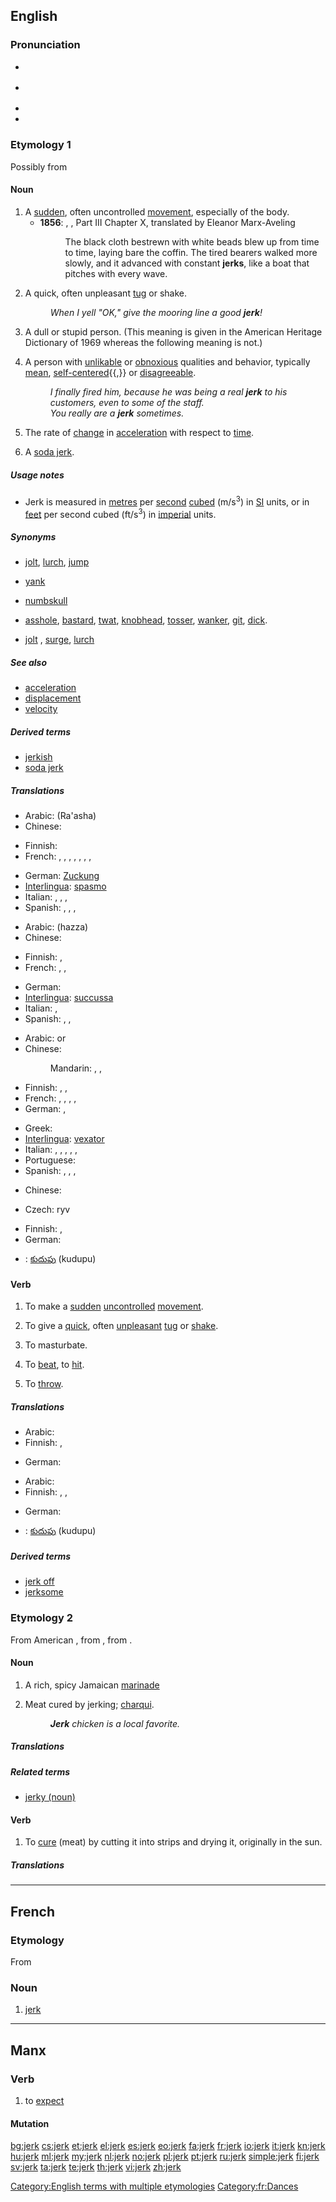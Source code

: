 ==English==

===Pronunciation===
* {{a|UK}} {{IPA|/dʒɜːk/}}
* {{a|US}} {{IPA|/dʒɝk/}}
* {{audio|en-us-jerk.ogg|Audio (US)}}
* {{rhymes|ɜː(r)k}}

===Etymology 1===
Possibly from {{etyl|enm|en}} {{term|yerk||lang=enm|sudden motion}}

====Noun====
{{en-noun}}

# A [[sudden]], often uncontrolled [[movement]], especially of the body.
#* '''1856''': {{w|Gustave Flaubert}}, {{w|Madame Bovary}}, Part III Chapter X, translated by Eleanor Marx-Aveling
#*: The black cloth bestrewn with white beads blew up from time to time, laying bare the coffin. The tired bearers walked more slowly, and it advanced with constant '''jerks''', like a boat that pitches with every wave.
# A quick, often unpleasant [[tug]] or shake.
#: ''When I yell "OK," give the mooring line a good '''jerk'''!''
# {{US|slang|pejorative}} A dull or stupid person. (This meaning is given in the American Heritage Dictionary of 1969 whereas the following meaning is not.)
# {{US|slang|pejorative}} A person with [[unlikable]] or [[obnoxious]] qualities and behavior, typically [[mean]], [[self-centered]]{{,}} or [[disagreeable]].
#: ''I finally fired him, because he was being a real '''jerk''' to his customers, even to some of the staff.''
#: ''You really are a '''jerk''' sometimes.''
# {{physics|engineering}} The rate of [[change]] in [[acceleration]] with respect to [[time]].
# {{obsolete}} A [[soda jerk]].

=====Usage notes=====
{{wikipedia|Jerk}}
* Jerk is measured in [[metre]]s per [[second]] [[cube]]d (m/s<sup>3</sup>) in [[SI]] units, or in [[feet]] per second cubed (ft/s<sup>3</sup>) in [[imperial]] units.

=====Synonyms=====
* {{sense|sudden movement}} [[jolt]], [[lurch]], [[jump]]
* {{sense|quick tug}} [[yank]]
* {{sense|stupid person}} [[numbskull]]
* {{sense|unlikable person}} [[asshole]], [[bastard]], [[twat]], [[knobhead]], [[tosser]], [[wanker]], [[git]], [[dick]].
* {{sense|physics, change in acceleration}} [[jolt]] {{qualifier|British}}, [[surge]], [[lurch]]

=====See also=====
* [[acceleration]]
* [[displacement]]
* [[velocity]]

=====Derived terms=====
* [[jerkish]]
* [[soda jerk]]

=====Translations=====
{{trans-top|sudden, uncontrolled movement}}
* Arabic: {{Arab|[[رعشة]]}} (Ra'asha)
* Chinese:
*: {{trreq|zh}}
* Finnish: {{t|fi|nytkähdys}}
* French: {{t|fr|tic}}, {{t|fr|myoclonie}}, {{t|fr|clonie}}, {{t|fr|convulsion}}, {{t|fr|spasme}}, {{t|fr|tressaillement}}, {{t|fr|sursaut}}, {{t|fr|soubresaut}}
{{trans-mid}}
* German: [[Zuckung]] {{f}}
* [[Interlingua]]: [[spasmo]]
* Italian: {{t-|it|sobbalzo}},  {{t-|it|scatto}},  {{t-|it|spasmo}},  {{t+|it|tic}}
* Spanish: {{t-|es|tic|m}}, {{t+|es|espasmo|m}}, {{t|es|estremecimiento}}, {{t|es|repullo}}
{{trans-bottom}}

{{trans-top|quick, often unpleasant tug or shake}}
* Arabic: {{Arab|[[هزة]]}} (hazza)
* Chinese:
*: {{trreq|zh}}
* Finnish: {{t-|fi|nykäisy}}, {{t-|fi|nykäys}}
* French: {{t|fr|secousse }}, {{t|fr|saccade}}, {{t|fr|cahot}}
{{trans-mid}}
* German: {{t+|de|Ruck|m}}
* [[Interlingua]]: [[succussa]]
* Italian: {{t-|it|strattone}},  {{t+|it|strappo}}
* Spanish: {{t-|es|sacudida|f}}, {{t|es|tirón}}, {{t|es|tumbo}}
{{trans-bottom}}

{{trans-top|unlikable person}}
* Arabic: {{Arab|[[أحمق]]}} or {{Arab|[[مغفل]]}}
* Chinese:
*: Mandarin: {{t-|cmn|傻瓜|tr=shǎguā|sc=Hani}}, {{t|cmn|蠢人|tr=chǔnrén|sc=Hani}}, {{t-|cmn|笨蛋|tr=bèndàn|sc=Hani}}
* Finnish: {{t+|fi|paskiainen}}, {{t+|fi|ääliö}}, {{t+|fi|idiootti}}
* French: {{t+|fr|conard|m}},  {{t+|fr|connard|m}},  {{t+|fr|con|m}}, {{t|fr|crétin}}, {{t|fr|mauvais con}}
* German: {{t|de|Arsch|m}}, {{t|de|Arschloch|n}}
{{trans-mid}}
* Greek: {{t+|el|κόπανος|m|tr=kopanos}}
* [[Interlingua]]: [[vexator]]
* Italian: {{t+|it|idiota}},  {{t+|it|scemo}},  {{t+|it|sgradevole}},  {{t+|it|offensivo}},  {{t+|it|odioso}}, {{t|it|stronzo}}
* Portuguese: {{t+|pt|estúpido}}
* Spanish: {{t-|es|gilí|m|f}}, {{t+|es|tonto}}, {{t+|es|miserable}}, {{t|es|huevón}}
{{trans-bottom}}

{{trans-top|change in acceleration with respect to time}}
* Chinese:
*: {{trreq|zh}}
* Czech: ryv
{{trans-mid}}
* Finnish: {{t-|fi|kiihtyvyyden}} {{t+|fi|muutos}}, {{t-|fi|nykäys}}
* German: {{t+|de|Ruck|m}}
{{trans-bottom}}
{{trans-see|soda jerk}}
{{checktrans-top}}
* {{ttbc|te}}: [[కుదుపు]] (kudupu)
{{trans-mid}}
{{trans-bottom}}

====Verb====
{{en-verb}}

# {{intransitive}} To make a [[sudden]] [[uncontrolled]] [[movement]].
# {{transitive}} To give a [[quick]], often [[unpleasant]] [[tug]] or [[shake]].
# {{US|slang|vulgar}} To masturbate.
# {{obsolete}} To [[beat]], to [[hit]].
# {{obsolete}} To [[throw]].

=====Translations=====
{{trans-top|intransitive: to make a sudden uncontrolled movement}}
* Arabic: {{t|ar|يرتعش|sc=Arab}}
* Finnish: {{t-|fi|nytkähtää}}, {{t-|fi|heilahtaa}}
{{trans-mid}}
* German: {{t+|de|zucken}}
{{trans-bottom}}

{{trans-top|transitive: to give a quick, often unpleasant tug or shake}}
* Arabic: {{t|ar|يهز|sc=Arab}}
* Finnish: {{t|fi|nytkäyttää}}, {{t-|fi|heilauttaa}}, {{t-|fi|heilahduttaa}}
{{trans-mid}}
* German: {{t|de|rucken}}
{{trans-bottom}}

{{checktrans-top}}
* {{ttbc|te}}: [[కుదుపు]] (kudupu)
{{trans-mid}}
{{trans-bottom}}

=====Derived terms=====
* [[jerk off]]
* [[jerksome]]

===Etymology 2===
From American {{etyl|es}} {{term|charquear}}, from {{term|charqui}}, from {{etyl|qwe|en}} {{term|echarqui||strips of dried flesh}}.

====Noun====
{{en-noun|-}}

# {{Caribbean}} A rich, spicy Jamaican [[marinade]]
# {{Caribbean}} Meat cured by jerking; [[charqui]].
#: '''''Jerk''' chicken is a local favorite.''

=====Translations=====
{{trans-top|A rich, spicy Jamaican marinade; a dish made with such a marinade}}
{{trans-mid}}
{{trans-bottom}}

=====Related terms=====
* [[jerky#Noun|jerky (noun)]]

====Verb====
{{en-verb}}

# To [[cure]] (meat) by cutting it into strips and drying it, originally in the sun.

=====Translations=====
{{trans-top|To marinade in jerk seasoning}}
{{trans-mid}}
{{trans-bottom}}

[[Category:English terms with multiple etymologies]]

----

==French==

===Etymology===
From {{etyl|en|fr}}

===Noun===
{{fr-noun|m}}

# [[#English|jerk]] {{gloss|dance}}

[[Category:fr:Dances]]

----

==Manx==

===Verb===
{{infl|gv|verb|verbal noun|jerkal|past participle|jerkit}}

# to [[expect]]

====Mutation====
{{gv mut cons|j|erk}}

[[bg:jerk]]
[[cs:jerk]]
[[et:jerk]]
[[el:jerk]]
[[es:jerk]]
[[eo:jerk]]
[[fa:jerk]]
[[fr:jerk]]
[[io:jerk]]
[[it:jerk]]
[[kn:jerk]]
[[hu:jerk]]
[[ml:jerk]]
[[my:jerk]]
[[nl:jerk]]
[[no:jerk]]
[[pl:jerk]]
[[pt:jerk]]
[[ru:jerk]]
[[simple:jerk]]
[[fi:jerk]]
[[sv:jerk]]
[[ta:jerk]]
[[te:jerk]]
[[th:jerk]]
[[vi:jerk]]
[[zh:jerk]]